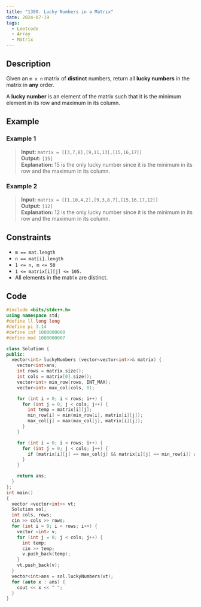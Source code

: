 ```yaml
---
title: "1380. Lucky Numbers in a Matrix"
date: 2024-07-19
tags: 
  - Leetcode
  - Array
  - Matrix
---
```

## Description
Given an `m x n` matrix of **distinct** numbers, return all **lucky numbers** in the matrix in **any** order.

A **lucky number** is an element of the matrix such that it is the minimum element in its row and maximum in its column.

## Example

### Example 1
> **Input:** `matrix = [[3,7,8],[9,11,13],[15,16,17]]`
<br/> **Output:** `[15]`
<br/> **Explanation:** 15 is the only lucky number since it is the minimum in its row and the maximum in its column.

### Example 2
> **Input:** `matrix = [[1,10,4,2],[9,3,8,7],[15,16,17,12]]`
<br/> **Output:** `[12]`
<br/> **Explanation:** 12 is the only lucky number since it is the minimum in its row and the maximum in its column.

## Constraints
- `m == mat.length`
- `n == mat[i].length`
- `1 <= n, m <= 50`
- `1 <= matrix[i][j] <= 105.`
- All elements in the matrix are distinct.


## Code

```c++
#include <bits/stdc++.h>
using namespace std;
#define ll long long
#define pi 3.14
#define inf 1000000000
#define mod 1000000007

class Solution {
public:
  vector<int> luckyNumbers (vector<vector<int>>& matrix) {
    vector<int>ans;
    int rows = matrix.size();
    int cols = matrix[0].size();
    vector<int> min_row(rows, INT_MAX);
    vector<int> max_col(cols, 0);

    for (int i = 0; i < rows; i++) {
      for (int j = 0; j < cols; j++) {
        int temp = matrix[i][j];
        min_row[i] = min(min_row[i], matrix[i][j]);
        max_col[j] = max(max_col[j], matrix[i][j]);
      }
    }

    for (int i = 0; i < rows; i++) {
      for (int j = 0; j < cols; j++) {
        if (matrix[i][j] == max_col[j] && matrix[i][j] == min_row[i]) ans.push_back(matrix[i][j]);
      }
    }

    return ans;
  }
};
int main()
{
  vector <vector<int>> vt;
  Solution sol;
  int cols, rows;
  cin >> cols >> rows;
  for (int i = 0; i < rows; i++) {
    vector <int> v;
    for (int j = 0; j < cols; j++) {
      int temp;
      cin >> temp;
      v.push_back(temp);
    }
    vt.push_back(v);
  }
  vector<int>ans = sol.luckyNumbers(vt);
  for (auto x : ans) {
    cout << x << " ";
  }
}
```
